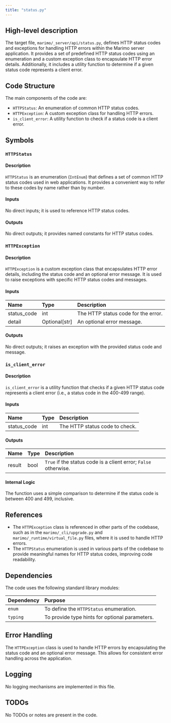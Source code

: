 ```yaml
---
title: "status.py"
---
```


## High-level description

The target file, `marimo/_server/api/status.py`, defines HTTP status codes and exceptions for handling HTTP errors within the Marimo server application. It provides a set of predefined HTTP status codes using an enumeration and a custom exception class to encapsulate HTTP error details. Additionally, it includes a utility function to determine if a given status code represents a client error.

## Code Structure

The main components of the code are:

- `HTTPStatus`: An enumeration of common HTTP status codes.
- `HTTPException`: A custom exception class for handling HTTP errors.
- `is_client_error`: A utility function to check if a status code is a client error.

## Symbols

### `HTTPStatus`
#### Description
`HTTPStatus` is an enumeration (`IntEnum`) that defines a set of common HTTP status codes used in web applications. It provides a convenient way to refer to these codes by name rather than by number.

#### Inputs
No direct inputs; it is used to reference HTTP status codes.

#### Outputs
No direct outputs; it provides named constants for HTTP status codes.

### `HTTPException`
#### Description
`HTTPException` is a custom exception class that encapsulates HTTP error details, including the status code and an optional error message. It is used to raise exceptions with specific HTTP status codes and messages.

#### Inputs
| Name        | Type     | Description                          |
|:------------|:---------|:-------------------------------------|
| status_code | int      | The HTTP status code for the error.  |
| detail      | Optional[str] | An optional error message.         |

#### Outputs
No direct outputs; it raises an exception with the provided status code and message.

### `is_client_error`
#### Description
`is_client_error` is a utility function that checks if a given HTTP status code represents a client error (i.e., a status code in the 400-499 range).

#### Inputs
| Name        | Type | Description                          |
|:------------|:-----|:-------------------------------------|
| status_code | int  | The HTTP status code to check.       |

#### Outputs
| Name  | Type | Description                                      |
|:------|:-----|:-------------------------------------------------|
| result | bool | `True` if the status code is a client error; `False` otherwise. |

#### Internal Logic
The function uses a simple comparison to determine if the status code is between 400 and 499, inclusive.

## References

- The `HTTPException` class is referenced in other parts of the codebase, such as in the `marimo/_cli/upgrade.py` and `marimo/_runtime/virtual_file.py` files, where it is used to handle HTTP errors.
- The `HTTPStatus` enumeration is used in various parts of the codebase to provide meaningful names for HTTP status codes, improving code readability.

## Dependencies

The code uses the following standard library modules:

| Dependency | Purpose                                      |
|:-----------|:---------------------------------------------|
| `enum`     | To define the `HTTPStatus` enumeration.      |
| `typing`   | To provide type hints for optional parameters. |

## Error Handling

The `HTTPException` class is used to handle HTTP errors by encapsulating the status code and an optional error message. This allows for consistent error handling across the application.

## Logging

No logging mechanisms are implemented in this file.

## TODOs

No TODOs or notes are present in the code.